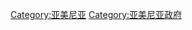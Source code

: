 {{Commonscat|Military of Armenia}}

[[Category:亚美尼亚|Category:亚美尼亚]]
[[Category:亚美尼亚政府|Category:亚美尼亚政府]]